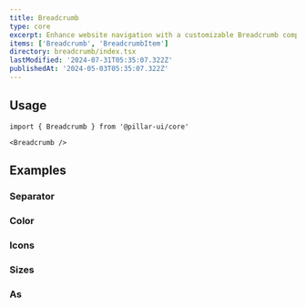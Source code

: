 ```yaml
---
title: Breadcrumb
type: core
excerpt: Enhance website navigation with a customizable Breadcrumb component for React. Easily guide users through your website's hierarchy and improve user experience.
items: ['Breadcrumb', 'BreadcrumbItem']
directory: breadcrumb/index.tsx
lastModified: '2024-07-31T05:35:07.322Z'
publishedAt: '2024-05-03T05:35:07.322Z'
---
```


## Usage

```tsx
import { Breadcrumb } from '@pillar-ui/core'
```

```tsx
<Breadcrumb />
```

## Examples

### Separator

<Playground direction="column" name="breadcrumbSeparator" root="breadcrumb" />

### Color

<Prop defaultValue="b" type="'i' | 'd' | 'su' | 'se' | 'w' | 'p' | 'b' | 'o'" />

<Playground direction="column" name="breadcrumbColor" root="breadcrumb" />

### Icons

<Playground direction="column" name="breadcrumbIcon" root="breadcrumb" />

### Sizes

<Prop defaultValue="4" type="'1' | '2' | '3' | '4' | '5' | '6' | '7' | '8' | '9'" />

<Playground direction="column" name="breadcrumbSize" root="breadcrumb" />

### As

<Playground direction="column" name="breadcrumbAs" root="breadcrumb" />
